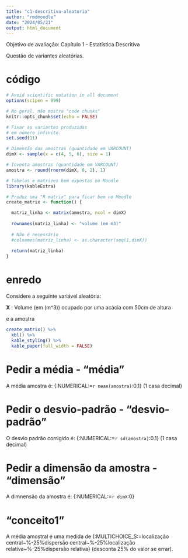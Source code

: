 ```yaml
---
title: "c1-descritiva-aleatoria"
author: "rmdmoodle"
date: "2024/05/21"
output: html_document
---
```


Objetivo de avaliação: Capítulo 1 - Estatística Descritiva

Questão de variantes aleatórias.


# código


```r

# Avoid scientific notation in all document
options(scipen = 999)

# No geral, não mostra "code chunks"
knitr::opts_chunk$set(echo = FALSE) 

# Fixar as variantes produzidas
# em número infinito.
set.seed(11)

# Dimensão das amostras (quantidade em VARCOUNT)
dimX <- sample(x = c(4, 5, 6), size = 1)

# Inventa amostras (quantidade em VARCOUNT)
amostra <- round(rnorm(dimX, 8, 2), 1)

# Tabelas e matrizes bem expostas no Moodle
library(kableExtra)

# Produz uma "R matrix" para ficar bem no Moodle
create_matrix <- function() {

  matriz_linha <- matrix(amostra, ncol = dimX)
  
  rownames(matriz_linha) <- "volume (em m3)"
  
  # Não é necessário
  #colnames(matriz_linha) <- as.character(seq(1,dimX))
  
  return(matriz_linha)
}
```





# enredo 


Considere a seguinte variável aleatória:

**X** : Volume (em \(m^3\)) ocupado por uma acácia com 50cm de altura

e a amostra

```r
create_matrix() %>%
  kbl() %>%
  kable_styling() %>%
  kable_paper(full_width = FALSE)
```


# Pedir a média - "média"

A média amostra é: {:NUMERICAL:=`r mean(amostra)`:0.1} (1 casa decimal)



# Pedir o desvio-padrão - "desvio-padrão"

O desvio padrão corrigido é: {:NUMERICAL:=`r sd(amostra)`:0.1} (1 casa decimal)



# Pedir a dimensão da amostra  - "dimensão"

A dimnensão da amostra é: {:NUMERICAL:=`r dimX`:0}


# "conceito1"

A média amostral é uma medida de {:MULTICHOICE_S:=localização central\~%-25%dispersão central\~%-25%localização relativa\~%-25%dispersão relativa} (desconta 25% do valor se errar).

